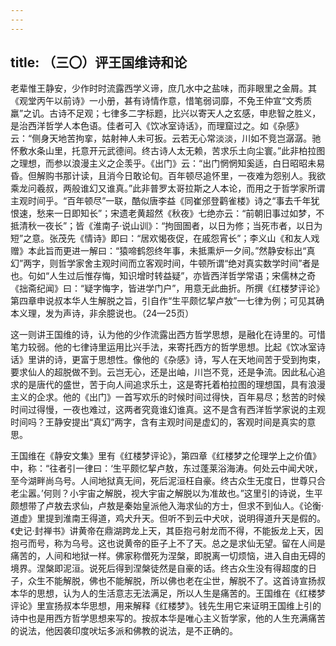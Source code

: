 ```yaml
---
---
---
```

title: （三〇）评王国维诗和论
---




老辈惟王静安，少作时时流露西学义谛，庶几水中之盐味，而非眼里之金屑。其《观堂丙午以前诗》一小册，甚有诗情作意，惜笔弱词靡，不免王仲宣“文秀质羸”之讥。古诗不足观；七律多二字标题，比兴以寄天人之玄感，申悲智之胜义，是治西洋哲学人本色语。佳者可入《饮冰室诗话》，而理窟过之。如《杂感》云：“侧身天地苦拘挛，姑射神人未可扳。云若无心常淡淡，川如不竞岂潺潺。驰怀敷水条山里，托意开元武德间。终古诗人太无赖，苦求乐土向尘寰。”此非柏拉图之理想，而参以浪漫主义之企羡乎。《出门》云：“出门惘惘知奚适，白日昭昭未易昏。但解购书那计读，且消今日敢论旬。百年顿尽追怀里，一夜难为怨别人。我欲乘龙问羲叔，两般谁幻又谁真。”此非普罗太哥拉斯之人本论，而用之于哲学家所谓主观时间乎。“百年顿尽”一联，酷似唐李益《同崔邠登鹳雀楼》诗之“事去千年犹恨速，愁来一日即知长”；宋遗老黄超然《秋夜》七绝亦云：“前朝旧事过如梦，不抵清秋一夜长”；皆《淮南子·说山训》：“拘囹圄者，以日为修；当死市者，以日为短”之意。张茂先《情诗》即曰：“居欢愒夜促，在戚怨宵长”；李义山《和友人戏赠》本此旨而更进一解曰：“猿啼鹤怨终年事，未抵熏炉一夕间。”然静安标出“真幻”两字，则哲学家舍主观时间而立客观时间，牛顿所谓“绝对真实数学时间”者是也。句如“人生过后惟存悔，知识增时转益疑”，亦皆西洋哲学常语；宋儒林之奇《拙斋纪闻》曰：“疑字悔字，皆进学门户”，用意无此曲折。所撰《红楼梦评论》第四章申说叔本华人生解脱之旨，引自作“生平颇忆挈卢敖”一七律为例；可见其确本义理，发为声诗，非余臆说也。（24—25页）

这一则讲王国维的诗，认为他的少作流露出西方哲学思想，是融化在诗里的。可惜笔力较弱。他的七律诗里运用比兴手法，来寄托西方的哲学思想。比起《饮冰室诗话》里讲的诗，更富于思想性。像他的《杂感》诗，写人在天地间苦于受到拘束，要求仙人的超脱做不到。云岂无心，还是出岫，川岂不竞，还是争流。因此私心追求的是唐代的盛世，苦于向人间追求乐土，这是寄托着柏拉图的理想国，具有浪漫主义的企求。他的《出门》一首写欢乐的时候时间过得快，百年易尽；愁苦的时候时间过得慢，一夜也难过，这两者究竟谁幻谁真。这不是含有西洋哲学家说的主观时间吗？王静安提出“真幻”两字，含有主观时间是虚幻的，客观时间是真实的意思。

王国维在《静安文集》里有《红楼梦评论》，第四章《红楼梦之伦理学上之价值》中，称：“往者引一律曰：‘生平颇忆挈卢敖，东过蓬莱浴海涛。何处云中闻犬吠，至今湖畔尚乌号。人间地狱真无间，死后泥洹枉自豪。终古众生无度日，世尊只合老尘嚣。’何则？小宇宙之解脱，视大宇宙之解脱以为准故也。”这里引的诗说，生平颇想带了卢敖去求仙，卢敖是秦始皇派他入海求仙的方士，但求不到仙人。《论衡·道虚》里提到淮南王得道，鸡犬升天。但听不到云中犬吠，说明得道升天是假的。《史记·封禅书》讲黄帝在鼎湖跨龙上天，其臣抱弓射龙而不得，不能扳龙上天，因抱弓而号，称为乌号。这也说黄帝的臣子上不了天。总之是求仙无望。留在人间是痛苦的，人间和地狱一样。佛家称僧死为涅槃，即脱离一切烦恼，进入自由无碍的境界。涅槃即泥洹。说死后得到涅槃徒然是自豪的话。终古众生没有得超度的日子，众生不能解脱，佛也不能解脱，所以佛也老在尘世，解脱不了。这首诗宣扬叔本华的思想，认为人的生活意志无法满足，所以人生是痛苦的。王国维在《红楼梦评论》里宣扬叔本华思想，用来解释《红楼梦》。钱先生用它来证明王国维上引的诗中也是用西方哲学思想来写的。按叔本华是唯心主义哲学家，他的人生充满痛苦的说法，他因袭印度吠坛多派和佛教的说法，是不正确的。